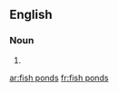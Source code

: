 
==English==

===Noun===
{{head|en|plural}}

# {{plural of|fish pond|lang=en}}

[[ar:fish ponds]]
[[fr:fish ponds]]